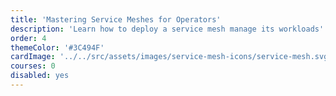 ```yaml
---
title: 'Mastering Service Meshes for Operators'
description: 'Learn how to deploy a service mesh manage its workloads'
order: 4
themeColor: '#3C494F'
cardImage: '../../src/assets/images/service-mesh-icons/service-mesh.svg'
courses: 0
disabled: yes
---
```


<!-- 
  This file is only used to render the courses list within a learning path.
  Check the Learn-Layer5 folder under src/sections/, src/templates for more understanding of how the data is used
-->